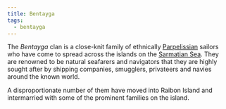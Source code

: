 ```yaml
---
title: Bentayga
tags:
  - bentayga
---
```



The *Bentayga* clan is a close-knit family of ethnically
[Parpelissian](/ethnicities/parpelissian/) sailors who have come to
spread across the islands on the
[Sarmatian Sea](/locations/sarmatian-sea/). They are renowned to be
natural seafarers and navigators that they are highly sought after by shipping
companies, smugglers, privateers and navies around the known world.

A disproportionate number of them have moved into Raibon Island and intermarried
with some of the prominent families on the island.

<FamilyTree asset={FamilyMap} alt="Bentayga Family Map" />
